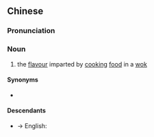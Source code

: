 ==Chinese==
{{zh-forms|s=镬气}}
{{zh-wp|zh|en:Wok hei}}

===Pronunciation===
{{zh-pron
|m=huòqì
|c=wok6 hei3
|cat=n
}}

===Noun===
{{zh-noun}}

# {{lb|zh|chiefly|Cantonese}} the [[flavour]] imparted by [[cook]]ing [[food]] in a [[wok]]

====Synonyms====
* {{zh-l|鍋氣}}

====Descendants====
* → English: {{l|en|wok hei}}